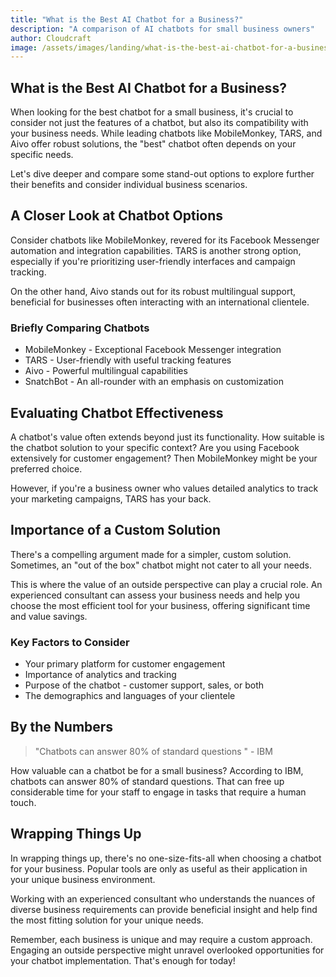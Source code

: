 ```yaml
---
title: "What is the Best AI Chatbot for a Business?"
description: "A comparison of AI chatbots for small business owners"
author: Cloudcraft
image: /assets/images/landing/what-is-the-best-ai-chatbot-for-a-business.jpg
---
```


## What is the Best AI Chatbot for a Business?

When looking for the best chatbot for a small business, it's crucial to consider not just the features of a chatbot, but also its compatibility with your business needs. While leading chatbots like MobileMonkey, TARS, and Aivo offer robust solutions, the "best" chatbot often depends on your specific needs.

Let's dive deeper and compare some stand-out options to explore further their benefits and consider individual business scenarios.

<ServicesBlurb />

## A Closer Look at Chatbot Options

Consider chatbots like MobileMonkey, revered for its Facebook Messenger automation and integration capabilities. TARS is another strong option, especially if you're prioritizing user-friendly interfaces and campaign tracking.

On the other hand, Aivo stands out for its robust multilingual support, beneficial for businesses often interacting with an international clientele.

### Briefly Comparing Chatbots

 * MobileMonkey - Exceptional Facebook Messenger integration
 * TARS - User-friendly with useful tracking features
 * Aivo - Powerful multilingual capabilities
 * SnatchBot - An all-rounder with an emphasis on customization

## Evaluating Chatbot Effectiveness 

A chatbot's value often extends beyond just its functionality. How suitable is the chatbot solution to your specific context? Are you using Facebook extensively for customer engagement? Then MobileMonkey might be your preferred choice. 

However, if you're a business owner who values detailed analytics to track your marketing campaigns, TARS has your back.

## Importance of a Custom Solution 

There's a compelling argument made for a simpler, custom solution. Sometimes, an "out of the box" chatbot might not cater to all your needs. 

This is where the value of an outside perspective ​can play a crucial role. An experienced consultant can assess your business needs and help you choose the most efficient tool for your business, offering significant time and value savings. 

### Key Factors to Consider 

 * Your primary platform for customer engagement 
 * Importance of analytics and tracking 
 * Purpose of the chatbot - customer support, sales, or both
 * The demographics and languages of your clientele 

<GetStartedBlurb />

## By the Numbers 

<blockquote tip>
"Chatbots can answer 80% of standard questions " - IBM
</blockquote>

How valuable can a chatbot be for a small business? According to IBM, chatbots can answer 80% of standard questions. That can free up considerable time for your staff to engage in tasks that require a human touch.

## Wrapping Things Up

In wrapping things up, there's no one-size-fits-all when choosing a chatbot for your business. Popular tools are only as useful as their application in your unique business environment. 

Working with an experienced consultant who understands the nuances of diverse business requirements can provide beneficial insight and help find the most fitting solution for your unique needs.

Remember, each business is unique and may require a custom approach. Engaging an outside perspective might unravel overlooked opportunities for your chatbot implementation. That's enough for today!
